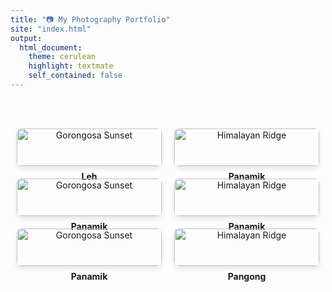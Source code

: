 ```yaml
---
title: "📷 My Photography Portfolio"
site: "index.html"
output:
  html_document:
    theme: cerulean
    highlight: textmate
    self_contained: false
---
```


<br><br>


<!-- Lightbox2 CSS and JS -->
<link href="https://cdnjs.cloudflare.com/ajax/libs/lightbox2/2.11.4/css/lightbox.min.css" rel="stylesheet">
<script src="https://cdnjs.cloudflare.com/ajax/libs/lightbox2/2.11.4/js/lightbox.min.js"></script>


<div style="display: flex; flex-wrap: wrap; gap: 20px; justify-content: center;">

  <!-- Row 1 -->
  <div style="flex: 0 1 calc(50% - 20px); text-align: center;">
   <a href="images/photography/1.JPG" data-lightbox="gallery" data-title="Gorongosa Sunset">
      <img src="images/photography/1.JPG" alt="Gorongosa Sunset" style="width: 100%; border-radius: 8px; box-shadow: 0 4px 8px rgba(0,0,0,0.1);">
   </a>
    <p style="margin-top: 8px; font-weight: bold;">Leh</p>
  </div>

  <div style="flex: 0 1 calc(50% - 20px); text-align: center;">
   <a href="images/photography/2.JPG" data-lightbox="gallery" data-title="Himalayan Ridge">
      <img src="images/photography/2.JPG" alt="Himalayan Ridge" style="width: 100%; border-radius: 8px; box-shadow: 0 4px 8px rgba(0,0,0,0.1);">
   </a>
    <p style="margin-top: 8px; font-weight: bold;">Panamik</p>
  </div>

 <!-- Row 1 -->
  <div style="flex: 0 1 calc(50% - 20px); text-align: center;">
   <a href="images/photography/3.JPG" data-lightbox="gallery" data-title="Gorongosa Sunset">
      <img src="images/photography/3.JPG" alt="Gorongosa Sunset" style="width: 100%; border-radius: 8px; box-shadow: 0 4px 8px rgba(0,0,0,0.1);">
   </a>
    <p style="margin-top: 8px; font-weight: bold;">Panamik</p>
  </div>

  <div style="flex: 0 1 calc(50% - 20px); text-align: center;">
   <a href="images/photography/4.JPG" data-lightbox="gallery" data-title="Himalayan Ridge">
      <img src="images/photography/4.JPG" alt="Himalayan Ridge" style="width: 100%; border-radius: 8px; box-shadow: 0 4px 8px rgba(0,0,0,0.1);">
   </a>
    <p style="margin-top: 8px; font-weight: bold;">Panamik</p>
  </div>

  <!-- Row 1 -->
  <div style="flex: 0 1 calc(50% - 20px); text-align: center;">
   <a href="images/photography/5.JPG" data-lightbox="gallery" data-title="Gorongosa Sunset">
      <img src="images/photography/5.JPG" alt="Gorongosa Sunset" style="width: 100%; border-radius: 8px; box-shadow: 0 4px 8px rgba(0,0,0,0.1);">
   </a>
    <p style="margin-top: 8px; font-weight: bold;">Panamik</p>
  </div>

  <div style="flex: 0 1 calc(50% - 20px); text-align: center;">
   <a href="images/photography/2.JPG" data-lightbox="gallery" data-title="Himalayan Ridge">
      <img src="images/photography/6.JPG" alt="Himalayan Ridge" style="width: 100%; border-radius: 8px; box-shadow: 0 4px 8px rgba(0,0,0,0.1);">
   </a>
    <p style="margin-top: 8px; font-weight: bold;">Pangong</p>
  </div>

</div>